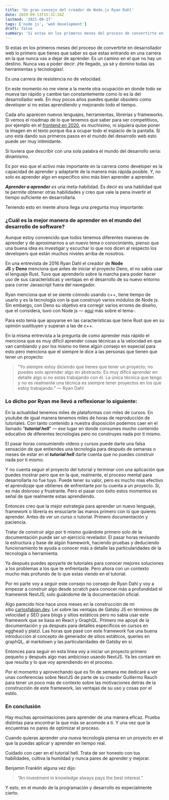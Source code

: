 ```yaml
---
title: 'Un gran consejo del creador de Node.js Ryan Dahl'
date: 2020-09-13T15:32:14Z
lastmod: '2021-09-27'
tags: ['node js', 'web development']
draft: false
summary: 'Si estas en los primeros meses del proceso de convertirte en desarrollador web este consejo podría acelerar tu carrera.'
---
```


Si estas en los primeros meses del proceso de convertirte en desarrollador web lo primero que tienes que saber es que estas entrando en una carrera en la que nunca vas a dejar de aprender. Es un camino en el que no hay un destino. Nunca vas a poder decir: ¡He llegado, ya sé y domino todas las herramientas y tecnologías!.

Es una carrera de resistencia no de velocidad.

En este momento no me viene a la mente otra ocupación en donde todo se mueva tan rápido y cambie tan constantemente como lo es la del desarrollador web. En muy pocos años puedes quedar obsoleto como developer si no estas aprendiendo y mejorando todo el tiempo.

Cada año aparecen nuevos lenguajes, herramientas, librerías y frameworks. Si vemos el roadmap de lo que tenemos que saber para ser competitivos, por ejemplo en el [frontend en 2020](https://roadmap.sh/roadmaps/frontend.png), es muchísimo, ni siquiera quise poner la imagen en el texto porque iba a ocupar todo el espacio de la pantalla. Si uno está dando sus primeros pasos en el mundo del desarrollo web esto puede ser muy intimidante.

Si tuviera que describir con una sola palabra el mundo del desarrollo sería: dinamismo.

Es por eso que el activo más importante en la carrera como developer es la capacidad de aprender y adaptarte de la manera más rápida posible. Y, no solo es aprender algo en especifico sino más bien aprender a aprender.

***Aprender a aprender** es* una meta-habilidad. Es decir es una habilidad que te permite obtener otras habilidades y creo que vale la pena invertir el tiempo suficiente en desarrollarla.

Teniendo esto en mente ahora llega una pregunta muy importante:

### **¿Cuál es la mejor manera de aprender en el mundo del desarrollo de software?**

Aunque estoy convencido que todos tenemos diferentes maneras de aprender y de aproximarnos a un nuevo tema o conocimiento, pienso que una buena idea es investigar y escuchar lo que nos dicen al respecto los developers que están muchos niveles arriba de nosotros.

En una entrevista de 2016 Ryan Dahl el creador de **Node JS** y **Deno** menciona que antes de iniciar el proyecto Deno, el no sabía usar el lenguaje Rust. Tuvo que aprenderlo sobre la marcha para poder hacer uso de sus características y ventajas en el desarrollo de su nuevo entorno para correr Javascript fuera del navegador.

Ryan menciona que el se siente cómodo usando c++, tiene tiempo de usarlo y es la tecnología con la que construyó varios módulos de Node js. Sin embargo, con Deno su objetivo era corregir varios errores de diseño, que el considera, tuvo con Node js — a[quí](https://www.youtube.com/watch?v=M3BM9TB-8yA) más sobre el tema-.

Para esto tenía que apoyarse en las características que tiene Rust que en su opinión sustituyen y superan a las de c++.

En la misma entrevista a la pregunta de como aprender más rápido el menciona que es muy difícil aprender cosas técnicas a la velocidad en que van cambiando y por los mismo no tiene algún consejo en especial para esto pero menciona que el siempre le dice a las personas que tienen que tener un proyecto:

> “Yo siempre estoy diciendo que tienes que tener un proyecto; no puedes solo aprender algo en abstracto. Es muy difícil aprender en detalle algo si no estas trabajando con él. La única técnica que tengo y no es realmente una técnica es siempre tener proyectos en los que estoy trabajando.” — Ryan Dahl
> 

### **Lo dicho por Ryan me llevó a reflexionar lo siguiente:**

En la actualidad tenemos miles de plataformas con miles de cursos. En youtube de igual manera tenemos miles de horas de reproducción de tutoriales. Con tanto contenido a nuestra disposición podemos caer en el llamado “***tutorial hell***” — ese lugar en donde consumes mucho contenido educativo de diferentes tecnologías pero no construyes nada por ti mismo.

El pasar horas consumiendo videos y cursos puede darte una falsa sensación de que entiendes una tecnología para después de semanas o meses de estar en el ***tutorial hell*** darte cuenta que no puedes construir nada por ti mismo.

Y no cuenta seguir el proyecto del tutorial y terminar con una aplicación que puedes mostrar pero que en la que, realmente, el proceso mental para desarrollarla no fue tuyo. Puede tener su valor, pero es mucho mas efectivo el aprendizaje que obtienes de enfrentarte por tu cuenta a un proyecto. Sí, es más doloroso y frustrante. Pero el pasar con éxito estos momentos es señal de que realmente estas aprendiendo.

Entonces creo que la mejor estrategia para aprender un nuevo lenguaje, framework o librería es ensuciarte las manos primero con lo que quieres aprender. Antes de ver un curso o tutorial. Primero documentación y paciencia.

Tratar de construir algo por ti mismo guiándote primero solo de la documentación puede ser un ejercicio revelador. El pasar horas revisando la estructura y base de algún framework, haciendo pruebas y deduciendo funcionamiento te ayuda a conocer más a detalle las particularidades de la tecnología o herramienta.

Ya después puedes apoyarte de tutoriales para conocer mejores soluciones a los problemas a los que te enfrentaste. Pero ahora con un contexto mucho más profundo de lo que estas viendo en el tutorial.

Por mi parte voy a seguir este consejo no consejo de Ryan Dahl y voy a empezar a construir algo desde scratch para conocer más a profundidad el framewrok NextJS; solo guiándome de la documentación oficial.

Algo parecido hice hace unos meses en la construcción de mi sitio [carlosfabian.dev](http://carlosfabian.dev/). Leí sobre las ventajas de Gatsby JS en términos de velocidad y SEO para blogs y sitios estáticos pero no sabía usar este framework que se basa en React y GraphQL. Primero me apoyé de la documentación y ya después para detalles específicos en cursos en egghead y platzi. Las horas que pasé con este framework fue una buena introducción al concepto de generador de sitios estáticos, queries en graphQL, al markdown y las particularidades de Gatsby en sí.

Entonces para seguir en esta linea voy a iniciar un proyecto primero pequeño y después algo mas ambicioso usando NextJS. Ya les contaré en que resulta y lo que voy aprendiendo en el proceso.

Por el momento y aprovechando que es fin de semana me dedicaré a ver unas conferencias sobre NextJS de parte de su creador Guillermo Rauch para tener un poco más de contexto sobre las motivaciones detrás de la construcción de este framework, las ventajas de su uso y cosas por el estilo.

### **En conclusión**

Hay muchas aproximaciones para aprender de una manera eficaz. Prueba distintas para encontrar la que más se acomode a ti. Y una vez que la encuentras no pares de optimizar el proceso.

Cuando quieras aprender una nueva tecnología piensa en un proyecto en el que la puedas aplicar y aprender en tiempo real.

Cuidado con caer en el tutorial hell. Trata de ser honesto con tus habilidades, cultiva la humildad y nunca pares de aprender y mejorar.

Benjamin Franklin alguna vez dijo:

> “An investment in knowledge always pays the best interest.”
> 

Y esto, en el mundo de la programación y desarrollo es especialmente cierto.
